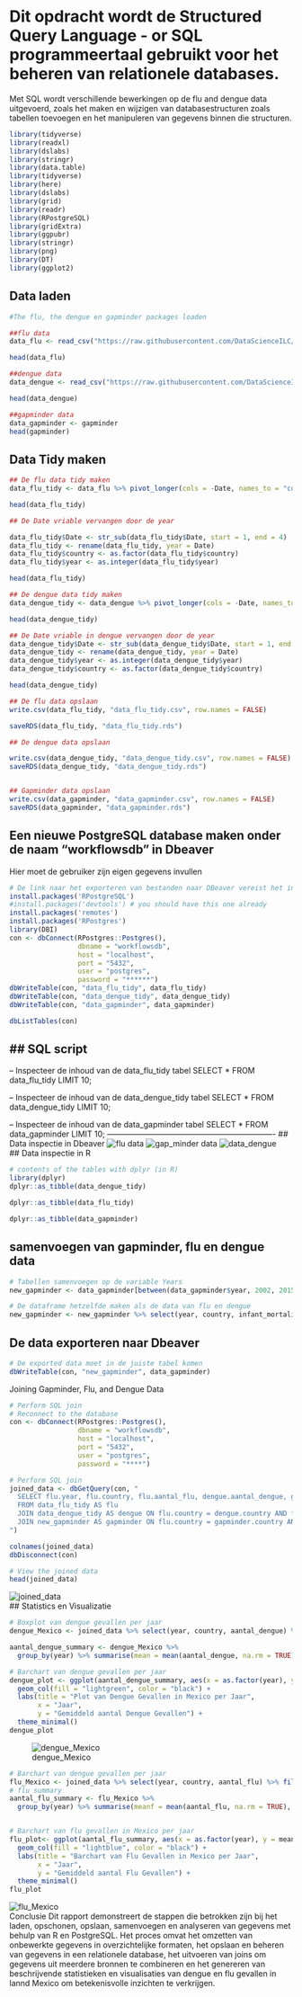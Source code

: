 # Dit opdracht wordt de Structured Query Language - or SQL programmeertaal gebruikt voor het beheren van relationele databases.

Met SQL wordt verschillende bewerkingen op de flu and dengue data uitgevoerd, zoals het maken en wijzigen van databasestructuren zoals tabellen toevoegen en het manipuleren van gegevens binnen die structuren.


```r
library(tidyverse)
library(readxl)
library(dslabs)
library(stringr)
library(data.table)
library(tidyverse)
library(here)
library(dslabs)
library(grid)
library(readr)
library(RPostgreSQL)
library(gridExtra)
library(ggpubr)
library(stringr)
library(png)
library(DT)
library(ggplot2)

```

## Data laden

```r
#The flu, the dengue en gapminder packages loaden

##flu data
data_flu <- read_csv("https://raw.githubusercontent.com/DataScienceILC/tlsc-dsfb26v-20_workflows/main/data/flu_data.csv", skip = 10)

head(data_flu)

##dengue data
data_dengue <- read_csv("https://raw.githubusercontent.com/DataScienceILC/tlsc-dsfb26v-20_workflows/main/data/dengue_data.csv", skip = 10)

head(data_dengue)

##gapminder data
data_gapminder <- gapminder
head(gapminder)

```
## Data Tidy maken
```r
## De flu data tidy maken
data_flu_tidy <- data_flu %>% pivot_longer(cols = -Date, names_to = "country", values_to = "aantal_flu")

head(data_flu_tidy)

## De Date vriable vervangen door de year

data_flu_tidy$Date <- str_sub(data_flu_tidy$Date, start = 1, end = 4)
data_flu_tidy <- rename(data_flu_tidy, year = Date)
data_flu_tidy$country <- as.factor(data_flu_tidy$country)
data_flu_tidy$year <- as.integer(data_flu_tidy$year)

head(data_flu_tidy)

## De dengue data tidy maken
data_dengue_tidy <- data_dengue %>% pivot_longer(cols = -Date, names_to = "country", values_to = "aantal_dengue")

head(data_dengue_tidy)

## De Date vriable in dengue vervangen door de year
data_dengue_tidy$Date <- str_sub(data_dengue_tidy$Date, start = 1, end = 4)
data_dengue_tidy <- rename(data_dengue_tidy, year = Date)
data_dengue_tidy$year <- as.integer(data_dengue_tidy$year)
data_dengue_tidy$country <- as.factor(data_dengue_tidy$country)

head(data_dengue_tidy)

```

```r
## De flu data opslaan
write.csv(data_flu_tidy, "data_flu_tidy.csv", row.names = FALSE)

saveRDS(data_flu_tidy, "data_flu_tidy.rds")

## De dengue data opslaan

write.csv(data_dengue_tidy, "data_dengue_tidy.csv", row.names = FALSE)
saveRDS(data_dengue_tidy, "data_dengue_tidy.rds")


## Gapminder data opslaan
write.csv(data_gapminder, "data_gapminder.csv", row.names = FALSE)
saveRDS(data_gapminder, "data_gapminder.rds")

```

## Een  nieuwe PostgreSQL database maken onder de naam “workflowsdb” in Dbeaver
Hier moet de gebruiker zijn eigen gegevens invullen

```r

# De link naar het exporteren van bestanden naar DBeaver vereist het invullen van persoonlijke gegevens, zoals een wachtwoord, dat uniek is voor alle gebruikers.
install.packages('RPostgreSQL')
#install.packages('devtools') # you should have this one already
install.packages('remotes')
install.packages('RPostgres')
library(DBI)
con <- dbConnect(RPostgres::Postgres(),
                 dbname = "workflowsdb",
                 host = "localhost",
                 port = "5432",
                 user = "postgres",
                 password = "******")
dbWriteTable(con, "data_flu_tidy", data_flu_tidy)
dbWriteTable(con, "data_dengue_tidy", data_dengue_tidy)
dbWriteTable(con, "data_gapminder", data_gapminder)

dbListTables(con)

```
## SQL script
----------------------------------------------------------------
-- Inspecteer de inhoud van de data_flu_tidy tabel
SELECT * FROM data_flu_tidy LIMIT 10;

-- Inspecteer de inhoud van de data_dengue_tidy tabel
SELECT * FROM data_dengue_tidy LIMIT 10;

-- Inspecteer de inhoud van de data_gapminder tabel
SELECT * FROM data_gapminder LIMIT 10;
----------------------------------------------------------------
## Data inspectie in Dbeaver
![flu data](images/data_flu_tidy.png)
![gap_minder data](images/data_gapminder.png)
![data_dengue](images/data_dengue.png)  
## Data inspectie in R

```r
# contents of the tables with dplyr (in R)
library(dplyr)
dplyr::as_tibble(data_dengue_tidy)

dplyr::as_tibble(data_flu_tidy)

dplyr::as_tibble(data_gapminder)
```
## samenvoegen van gapminder, flu en dengue data

```r

# Tabellen samenvoegen op de variable Years
new_gapminder <- data_gapminder[between(data_gapminder$year, 2002, 2015), ] 

# De dataframe hetzelfde maken als de data van flu en dengue
new_gapminder <- new_gapminder %>% select(year, country, infant_mortality:region) 

```

## De data exporteren naar Dbeaver
```r
# De exported data moet in de juiste tabel komen
dbWriteTable(con, "new_gapminder", data_gapminder) 
```


Joining Gapminder, Flu, and Dengue Data
```r
# Perform SQL join
# Reconnect to the database
con <- dbConnect(RPostgres::Postgres(),
                 dbname = "workflowsdb",
                 host = "localhost",
                 port = "5432",
                 user = "postgres",
                 password = "****")

# Perform SQL join
joined_data <- dbGetQuery(con, "
  SELECT flu.year, flu.country, flu.aantal_flu, dengue.aantal_dengue, gapminder.gdp
  FROM data_flu_tidy AS flu
  JOIN data_dengue_tidy AS dengue ON flu.country = dengue.country AND flu.year = dengue.year
  JOIN new_gapminder AS gapminder ON flu.country = gapminder.country AND flu.year = gapminder.year
")

colnames(joined_data)
dbDisconnect(con)

# View the joined data
head(joined_data)
```

![joined_data](images/joined_data.png)  
## Statistics en Visualizatie

```r
# Boxplot van dengue gevallen per jaar
dengue_Mexico <- joined_data %>% select(year, country, aantal_dengue) %>% filter(country == "Mexico", !is.na(aantal_dengue))

aantal_dengue_summary <- dengue_Mexico %>%
  group_by(year) %>% summarise(mean = mean(aantal_dengue, na.rm = TRUE), stedv = sd(aantal_dengue, na.rm= TRUE))

# Barchart van dengue gevallen per jaar
dengue_plot <- ggplot(aantal_dengue_summary, aes(x = as.factor(year), y = mean)) +
  geom_col(fill = "lightgreen", color = "black") +
  labs(title = "Plot van Dengue Gevallen in Mexico per Jaar",
       x = "Jaar",
       y = "Gemiddeld aantal Dengue Gevallen") +
  theme_minimal()
dengue_plot
```

![dengue_Mexico](images/dengue_Mexico.png)  



```r
# Barchart van dengue gevallen per jaar
flu_Mexico <- joined_data %>% select(year, country, aantal_flu) %>% filter(country == "Mexico", !is.na(aantal_flu))
# flu summary
aantal_flu_summary <- flu_Mexico %>%
  group_by(year) %>% summarise(meanf = mean(aantal_flu, na.rm = TRUE), stedv = sd(aantal_flu, na.rm= TRUE))


# Barchart van flu gevallen in Mexico per jaar
flu_plot<- ggplot(aantal_flu_summary, aes(x = as.factor(year), y = meanf)) +
  geom_col(fill = "lightblue", color = "black") +
  labs(title = "Barchart van Flu Gevallen in Mexico per Jaar",
       x = "Jaar",
       y = "Gemiddeld aantal Flu Gevallen") +
  theme_minimal()
flu_plot
```
![flu_Mexico](images/flu_Mexico.png)  
Conclusie
Dit rapport demonstreert de stappen die betrokken zijn bij het laden, opschonen, opslaan, samenvoegen en analyseren van gegevens met behulp van R en PostgreSQL. Het proces omvat het omzetten van onbewerkte gegevens in overzichtelijke formaten, het opslaan en beheren van gegevens in een relationele database, het uitvoeren van joins om gegevens uit meerdere bronnen te combineren en het genereren van beschrijvende statistieken en visualisaties van dengue en flu gevallen in lannd Mexico om betekenisvolle inzichten te verkrijgen.



